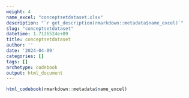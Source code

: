 ```yaml
---
weight: 4
name_excel: "conceptsetdataset.xlsx"
description: "`r get_description(rmarkdown::metadata$name_excel)`"
slug: "conceptsetdataset"
datetime: 1.7126524e+09
title: conceptsetdataset
author: ''
date: '2024-04-09'
categories: []
tags: []
archetype: codebook
output: html_document
---
```


```r
html_codebook(rmarkdown::metadata$name_excel)
```
